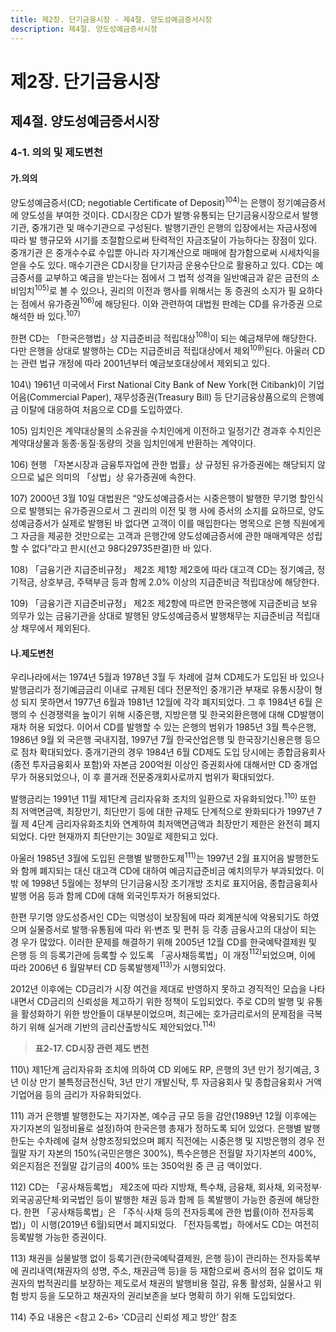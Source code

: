 ```yaml
---
title: 제2장. 단기금융시장 - 제4절. 양도성예금증서시장
description: 제4절. 양도성예금증서시장
---
```


# 제2장. 단기금융시장

## 제4절. 양도성예금증서시장

### 4-1. 의의 및 제도변천

#### 가.의의

양도성예금증서(CD; negotiable Certificate of Deposit)$^{104)}$는 은행이 정기예금증서에
양도성을 부여한 것이다. CD시장은 CD가 발행·유통되는 단기금융시장으로서 발행기관,
중개기관 및 매수기관으로 구성된다. 발행기관인 은행의 입장에서는 자금사정에 따라 발
행규모와 시기를 조절함으로써 탄력적인 자금조달이 가능하다는 장점이 있다. 중개기관
은 중개수수료 수입뿐 아니라 자기계산으로 매매에 참가함으로써 시세차익을 얻을 수도
있다. 매수기관은 CD시장을 단기자금 운용수단으로 활용하고 있다.
CD는 예금증서를 교부하고 예금을 받는다는 점에서 그 법적 성격을 일반예금과 같은
금전의 소비임치$^{105)}$로 볼 수 있으나, 권리의 이전과 행사를 위해서는 동 증권의 소지가 필
요하다는 점에서 유가증권$^{106)}$에 해당된다. 이와 관련하여 대법원 판례는 CD를 유가증권
으로 해석한 바 있다.$^{107)}$

한편 CD는 「한국은행법」상 지급준비금 적립대상$^{108)}$이 되는 예금채무에 해당한다. 다만
은행을 상대로 발행하는 CD는 지급준비금 적립대상에서 제외$^{109)}$된다. 아울러 CD는 관련 법규 개정에 따라 2001년부터 예금보호대상에서 제외되고 있다.


<GComment>
104\) 1961년 미국에서 First National City Bank of New York(현 Citibank)이 기업어음(Commercial Paper), 재무성증권(Treasury Bill)
등 단기금융상품으로의 은행예금 이탈에 대응하여 처음으로 CD를 도입하였다.

105\) 임치인은 계약대상물의 소유권을 수치인에게 이전하고 일정기간 경과후 수치인은 계약대상물과 동종·동질·동량의 것을 임치인에게
반환하는 계약이다.

106\) 현행 「자본시장과 금융투자업에 관한 법률」상 규정된 유가증권에는 해당되지 않으므로 넓은 의미의 「상법」상 유가증권에 속한다.

107\) 2000년 3월 10일 대법원은 “양도성예금증서는 시중은행이 발행한 무기명 할인식으로 발행되는 유가증권으로서 그 권리의 이전 및 행
사에 증서의 소지를 요하므로, 양도성예금증서가 실제로 발행된 바 없다면 고객이 이를 매입한다는 명목으로 은행 직원에게 그 자금을
제공한 것만으로는 고객과 은행간에 양도성예금증서에 관한 매매계약은 성립할 수 없다”라고 판시(선고 98다29735판결)한 바 있다.

108\) 「금융기관 지급준비규정」 제2조 제1항 제2호에 따라 대고객 CD는 정기예금, 정기적금, 상호부금, 주택부금 등과 함께 2.0% 이상의
지급준비금 적립대상에 해당한다.

109\) 「금융기관 지급준비규정」 제2조 제2항에 따르면 한국은행에 지급준비금 보유의무가 있는 금융기관을 상대로 발행된 양도성예금증서
발행채무는 지급준비금 적립대상 채무에서 제외된다.
</GComment>

#### 나.제도변천

우리나라에서는 1974년 5월과 1978년 3월 두 차례에 걸쳐 CD제도가 도입된 바 있으나
발행금리가 정기예금금리 이내로 규제된 데다 전문적인 중개기관 부재로 유통시장이 형성
되지 못하면서 1977년 6월과 1981년 12월에 각각 폐지되었다. 그 후 1984년 6월 은행의 수
신경쟁력을 높이기 위해 시중은행, 지방은행 및 한국외환은행에 대해 CD발행이 재차 허용
되었다. 이어서 CD를 발행할 수 있는 은행의 범위가 1985년 3월 특수은행, 1986년 9월 외
국은행 국내지점, 1997년 7월 한국산업은행 및 한국장기신용은행 등으로 점차 확대되었다.
중개기관의 경우 1984년 6월 CD제도 도입 당시에는 종합금융회사(종전 투자금융회사
포함)와 자본금 200억원 이상인 증권회사에 대해서만 CD 중개업무가 허용되었으나, 이
후 콜거래 전문중개회사로까지 범위가 확대되었다.

발행금리는 1991년 11월 제1단계 금리자유화 조치의 일환으로 자유화되었다.$^{110)}$ 또한 최
저액면금액, 최장만기, 최단만기 등에 대한 규제도 단계적으로 완화되다가 1997년 7월 제
4단계 금리자유화조치와 연계하여 최저액면금액과 최장만기 제한은 완전히 폐지되었다.
다만 현재까지 최단만기는 30일로 제한되고 있다.

아울러 1985년 3월에 도입된 은행별 발행한도제$^{111)}$는 1997년 2월 표지어음 발행한도와
함께 폐지되는 대신 대고객 CD에 대하여 예금지급준비금 예치의무가 부과되었다. 이 밖
에 1998년 5월에는 정부의 단기금융시장 조기개방 조치로 표지어음, 종합금융회사 발행
어음 등과 함께 CD에 대해 외국인투자가 허용되었다.

한편 무기명 양도성증서인 CD는 익명성이 보장됨에 따라 회계분식에 악용되기도 하였으며 실물증서로 발행·유통됨에 따라 위·변조 및 편취 등 각종 금융사고의 대상이 되는 경
우가 많았다. 이러한 문제를 해결하기 위해 2005년 12월 CD를 한국예탁결제원 및 은행 등
의 등록기관에 등록할 수 있도록 「공사채등록법」이 개정$^{112)}$되었으며, 이에 따라 2006년 6
월말부터 CD 등록발행제$^{113)}$가 시행되었다.

2012년 이후에는 CD금리가 시장 여건을 제대로 반영하지 못하고 경직적인 모습을 나타
내면서 CD금리의 신뢰성을 제고하기 위한 정책이 도입되었다. 주로 CD의 발행 및 유통을
활성화하기 위한 방안들이 대부분이었으며, 최근에는 호가금리로서의 문제점을 극복하기
위해 실거래 기반의 금리산출방식도 제안되었다.$^{114)}$

> __표2-17. CD시장 관련 제도 변천__

<GCenterImg src ="/fm/t2-17.png" />
<GCenterImg src ="/fm/t2-17(2).png" caption="표2-17. CD시장 관련 제도 변천"/>

<GComment>
110\) 제1단계 금리자유화 조치에 의하여 CD 외에도 RP, 은행의 3년 만기 정기예금, 3년 이상 만기 불특정금전신탁, 3년 만기 개발신탁, 투
자금융회사 및 종합금융회사 거액기업어음 등의 금리가 자유화되었다.

111\) 과거 은행별 발행한도는 자기자본, 예수금 규모 등을 감안(1989년 12월 이후에는 자기자본의 일정비율로 설정)하여 한국은행 총재가
정하도록 되어 있었다. 은행별 발행한도는 수차례에 걸쳐 상향조정되었으며 폐지 직전에는 시중은행 및 지방은행의 경우 전월말 자기
자본의 150%(국민은행은 300%), 특수은행은 전월말 자기자본의 400%, 외은지점은 전월말 갑기금의 400% 또는 350억원 중 큰 금
액이었다.

112\) CD는 「공사채등록법」 제2조에 따라 지방채, 특수채, 금융채, 회사채, 외국정부·외국공공단체·외국법인 등이 발행한 채권 등과 함께 등
록발행이 가능한 증권에 해당한다. 한편 「공사채등록법」은 「주식·사채 등의 전자등록에 관한 법률(이하 전자등록법)」이 시행(2019년
6월)되면서 폐지되었다. 「전자등록법」하에서도 CD는 여전히 등록발행 가능한 증권이다.

113\) 채권을 실물발행 없이 등록기관(한국예탁결제원, 은행 등)이 관리하는 전자등록부에 권리내역(채권자의 성명, 주소, 채권금액 등)을 등
재함으로써 증서의 점유 없이도 채권자의 법적권리를 보장하는 제도로서 채권의 발행비용 절감, 유통 활성화, 실물사고 위험 방지 등을
도모하고 채권자의 권리보존을 보다 명확히 하기 위해 도입되었다.

114\) 주요 내용은 \<참고 2-6\> ‘CD금리 신뢰성 제고 방안’ 참조
</GComment>

